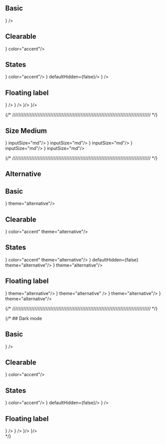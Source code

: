 

## Basic

<DemoBasicPasswordInput placeholder='Placeholder' />
<DemoBasicPasswordInput placeholder='Placeholder' leftIcon={<KeyRound />} />

## Clearable

<DemoBasicPasswordInput isClearable placeholder='Placeholder' />
<DemoBasicPasswordInput isClearable placeholder='Placeholder' leftIcon={<KeyRound />} color="accent"/>

## States

<DemoBasicPasswordInput isError={true} errorMessage='Error message' isClearable placeholder='Placeholder' />
<DemoBasicPasswordInput isError={true} errorMessage='Error message' isClearable placeholder='Placeholder'  leftIcon={<KeyRound />} color="accent"/>
<DemoBasicPasswordInput disabled isClearable placeholder='Placeholder' color="accent" />
<DemoBasicPasswordInput disabled isClearable value='This is disabled password' placeholder='Placeholder' leftIcon={<KeyRound />} defaultHidden={false}/>
<DemoBasicPasswordInput readOnly isClearable value='This is read only password' placeholder='Placeholder' defaultHidden={false}/>
<DemoBasicPasswordInput readOnly isClearable value='This is read only password' placeholder='Placeholder'  leftIcon={<KeyRound />} />

## Floating label

<DemoBasicPasswordInput isClearable floatingLabel='Floating Label' placeholder='Placeholder' />
<DemoBasicPasswordInput isClearable floatingLabel='Floating Label' placeholder='Placeholder' leftIcon={<KeyRound />} />
<DemoBasicPasswordInput
  isClearable
  isError={true}
  errorMessage='Error message'
  floatingLabel='Floating Label'
  placeholder='Placeholder'
/>
<DemoBasicPasswordInput
  isClearable
  isError={true}
  errorMessage='Error message'
  floatingLabel='Floating Label'
  placeholder='Placeholder'
  leftIcon={<KeyRound />}
/>
<DemoBasicPasswordInput isClearable disabled floatingLabel='Floating Label' placeholder='Placeholder' value='Password' />
<DemoBasicPasswordInput isClearable disabled floatingLabel='Floating Label' placeholder='Placeholder' leftIcon={<KeyRound />}/>
<DemoBasicPasswordInput isClearable readOnly floatingLabel='Floating Label' placeholder='Placeholder' value='Password' />
<DemoBasicPasswordInput isClearable readOnly floatingLabel='Floating Label' placeholder='Placeholder' leftIcon={<KeyRound />}/>

{/* /////////////////////////////////////////////////////////////////////////////////////// */}
## Size Medium

<DemoBasicPasswordInput placeholder='Placeholder' inputSize="md"/>
<DemoBasicPasswordInput placeholder='Placeholder' leftIcon={<KeyRound />} inputSize="md"/>
<DemoBasicPasswordInput isClearable placeholder='Placeholder' inputSize="md"/>
<DemoBasicPasswordInput isClearable placeholder='Placeholder' leftIcon={<KeyRound />} inputSize="md"/>
<DemoBasicPasswordInput isError={true} errorMessage='Error message' isClearable placeholder='Placeholder' inputSize="md"/>
<DemoBasicPasswordInput isError={true} errorMessage='Error message' isClearable placeholder='Placeholder'  leftIcon={<KeyRound />} inputSize="md"/>
<DemoBasicPasswordInput disabled isClearable placeholder='Placeholder' inputSize="md"/>
<DemoBasicPasswordInput disabled isClearable value='This is disabled password' placeholder='Placeholder'  leftIcon={<KeyRound />} inputSize="md"/>
<DemoBasicPasswordInput readOnly isClearable value='This is read only password' placeholder='Placeholder' inputSize="md"/>
<DemoBasicPasswordInput readOnly isClearable value='This is read only password' placeholder='Placeholder'  leftIcon={<KeyRound />} inputSize="md"/>


{/* /////////////////////////////////////////////////////////////////////////////////////// */}

## Alternative

<div className="bg-[var(--background-alternative)] p-4 rounded-md flex flex-col gap-4">


## Basic

<DemoBasicPasswordInput placeholder='Placeholder' theme="alternative"/>
<DemoBasicPasswordInput placeholder='Placeholder' leftIcon={<KeyRound />} theme="alternative"/>

## Clearable

<DemoBasicPasswordInput isClearable placeholder='Placeholder' theme="alternative"/>
<DemoBasicPasswordInput isClearable placeholder='Placeholder' leftIcon={<KeyRound />} color="accent" theme="alternative"/>

## States

<DemoBasicPasswordInput isError={true} errorMessage='Error message' isClearable placeholder='Placeholder' theme="alternative"/>
<DemoBasicPasswordInput isError={true} errorMessage='Error message' isClearable placeholder='Placeholder'  leftIcon={<KeyRound />} color="accent" theme="alternative"/>
<DemoBasicPasswordInput disabled isClearable placeholder='Placeholder' color="accent" theme="alternative"/>
<DemoBasicPasswordInput disabled isClearable value='This is disabled password' placeholder='Placeholder' leftIcon={<KeyRound />} defaultHidden={false} theme="alternative"/>
<DemoBasicPasswordInput readOnly isClearable value='This is read only password' placeholder='Placeholder' defaultHidden={false} theme="alternative"/>
<DemoBasicPasswordInput readOnly isClearable value='This is read only password' placeholder='Placeholder'  leftIcon={<KeyRound />} theme="alternative"/>

## Floating label

<DemoBasicPasswordInput isClearable floatingLabel='Floating Label' placeholder='Placeholder' theme="alternative"/>
<DemoBasicPasswordInput isClearable floatingLabel='Floating Label' placeholder='Placeholder' leftIcon={<KeyRound />} theme="alternative"/>
<DemoBasicPasswordInput
  isClearable
  isError={true}
  errorMessage='Error message'
  floatingLabel='Floating Label'
  placeholder='Placeholder'
  theme="alternative"
/>
<DemoBasicPasswordInput
  isClearable
  isError={true}
  errorMessage='Error message'
  floatingLabel='Floating Label'
  placeholder='Placeholder'
  leftIcon={<KeyRound />}
  theme="alternative"
/>
<DemoBasicPasswordInput isClearable disabled floatingLabel='Floating Label' placeholder='Placeholder' value='Password' theme="alternative" />
<DemoBasicPasswordInput isClearable disabled floatingLabel='Floating Label' placeholder='Placeholder' leftIcon={<KeyRound />} theme="alternative"/>
<DemoBasicPasswordInput isClearable readOnly floatingLabel='Floating Label' placeholder='Placeholder' value='Password' theme="alternative"/>
<DemoBasicPasswordInput isClearable readOnly floatingLabel='Floating Label' placeholder='Placeholder' leftIcon={<KeyRound />} theme="alternative"/>

</div>


{/* /////////////////////////////////////////////////////////////////////////////////////// */}

{/* ## Dark mode

<div className="bg-gray-950 text-white p-4 rounded-md flex flex-col gap-4" data-scheme="dark">

## Basic

<DemoBasicPasswordInput placeholder='Placeholder' />
<DemoBasicPasswordInput placeholder='Placeholder' leftIcon={<KeyRound />} />

## Clearable

<DemoBasicPasswordInput isClearable placeholder='Placeholder' />
<DemoBasicPasswordInput isClearable placeholder='Placeholder' leftIcon={<KeyRound />} color="accent"/>

## States

<DemoBasicPasswordInput isError={true} errorMessage='Error message' isClearable placeholder='Placeholder' />
<DemoBasicPasswordInput isError={true} errorMessage='Error message' isClearable placeholder='Placeholder'  leftIcon={<KeyRound />} color="accent"/>
<DemoBasicPasswordInput disabled isClearable placeholder='Placeholder' color="accent" />
<DemoBasicPasswordInput disabled isClearable value='This is disabled password' placeholder='Placeholder' leftIcon={<KeyRound />} defaultHidden={false}/>
<DemoBasicPasswordInput readOnly isClearable value='This is read only password' placeholder='Placeholder' defaultHidden={false}/>
<DemoBasicPasswordInput readOnly isClearable value='This is read only password' placeholder='Placeholder'  leftIcon={<KeyRound />} />

## Floating label

<DemoBasicPasswordInput isClearable floatingLabel='Floating Label' placeholder='Placeholder' />
<DemoBasicPasswordInput isClearable floatingLabel='Floating Label' placeholder='Placeholder' leftIcon={<KeyRound />} />
<DemoBasicPasswordInput
  isClearable
  isError={true}
  errorMessage='Error message'
  floatingLabel='Floating Label'
  placeholder='Placeholder'
/>
<DemoBasicPasswordInput
  isClearable
  isError={true}
  errorMessage='Error message'
  floatingLabel='Floating Label'
  placeholder='Placeholder'
  leftIcon={<KeyRound />}
/>
<DemoBasicPasswordInput isClearable disabled floatingLabel='Floating Label' placeholder='Placeholder' value='Password' />
<DemoBasicPasswordInput isClearable disabled floatingLabel='Floating Label' placeholder='Placeholder' leftIcon={<KeyRound />}/>
<DemoBasicPasswordInput isClearable readOnly floatingLabel='Floating Label' placeholder='Placeholder' value='Password' />
<DemoBasicPasswordInput isClearable readOnly floatingLabel='Floating Label' placeholder='Placeholder' leftIcon={<KeyRound />}/>

</div> */}
